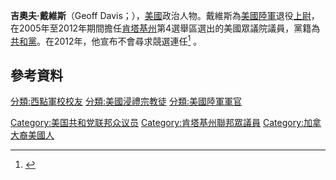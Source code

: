 '''吉奧夫·戴維斯'''（Geoff Davis；{{bd|1958年|10月26日}}），[[美國|美國]]政治人物。戴維斯為[[美國陸軍|美國陸軍]]退役[[上尉|上尉]]，在2005年至2012年期間擔任[[肯塔基州|肯塔基州]]第4選舉區選出的美國眾議院議員，黨籍為[[共和黨_(美國)|共和黨]]。在2012年，他宣布不會尋求競選連任<ref>{{cite web |url=http://geoffdavis.house.gov/News/DocumentSingle.aspx?DocumentID=272857 |title=存档副本 |accessdate=2011-12-15 |deadurl=yes |archiveurl=https://web.archive.org/web/20120116234453/http://geoffdavis.house.gov/News/DocumentSingle.aspx?DocumentID=272857 |archivedate=2012-01-16 }}</ref> 。
== 參考資料 ==
{{reflist}}
{{DEFAULTSORT:Davis, Geoff}}
[[Category:美国共和党联邦众议员|Category:美国共和党联邦众议员]]
[[Category:肯塔基州聯邦眾議員|Category:肯塔基州聯邦眾議員]]
[[Category:加拿大裔美國人|Category:加拿大裔美國人]]
[[分類:西點軍校校友|分類:西點軍校校友]]
[[分類:美國浸禮宗教徒|分類:美國浸禮宗教徒]]
[[分類:美國陸軍軍官|分類:美國陸軍軍官]]